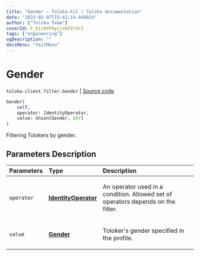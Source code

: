 ```yaml
---
title: "Gender — Toloka-Kit | Toloka documentation"
date: "2023-02-07T15:42:14.449924"
author: ["Toloka Team"]
coverId: F_bIcOYF9yjrxkPZrXc3
tags: ["engineering"]
ogDescription: ""
docsMenu: "tkitMenu"
---
```


# Gender
`toloka.client.filter.Gender` | [Source code](https://github.com/Toloka/toloka-kit/blob/v1.1.3/src/client/filter.py#L248)

```python
Gender(
    self,
    operator: IdentityOperator,
    value: Union[Gender, str]
)
```

Filtering Tolokers by gender.

## Parameters Description

| Parameters | Type | Description |
| :----------| :----| :-----------|
`operator`|**[IdentityOperator](/docs-new/toloka-kit/reference/toloka.client.primitives.operators.IdentityOperator)**|<p>An operator used in a condition. Allowed set of operators depends on the filter.</p>
`value`|**[Gender](/docs-new/toloka-kit/reference/toloka.client.filter.Gender.Gender)**|<p>Toloker&#x27;s gender specified in the profile.</p>
